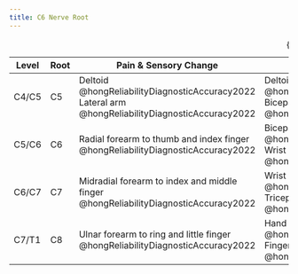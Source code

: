 ```yaml
---
title: C6 Nerve Root
---
```



| Level | Root | Pain & Sensory Change | Motor Weakness | Abnormal Reflexes |
|-|-|---|--|-|
| C4/C5 | C5 | Deltoid @hongReliabilityDiagnosticAccuracy2022 <br> Lateral arm @hongReliabilityDiagnosticAccuracy2022 | Deltoid @hongReliabilityDiagnosticAccuracy2022 <br> Biceps @hongReliabilityDiagnosticAccuracy2022 | Bicep reflex @hongReliabilityDiagnosticAccuracy2022 |
| C5/C6 | C6 | Radial forearm to thumb and index finger @hongReliabilityDiagnosticAccuracy2022 | Biceps @hongReliabilityDiagnosticAccuracy2022 <br> Wrist extensor @hongReliabilityDiagnosticAccuracy2022 | Bicep reflex @hongReliabilityDiagnosticAccuracy2022 <br> Brachioradialis reflex @hongReliabilityDiagnosticAccuracy2022 |
| C6/C7 | C7 | Midradial forearm to index and middle finger @hongReliabilityDiagnosticAccuracy2022 | Wrist Flexor @hongReliabilityDiagnosticAccuracy2022 <br> Tricep @hongReliabilityDiagnosticAccuracy2022 | Triceps reflex @hongReliabilityDiagnosticAccuracy2022 |
| C7/T1 | C8 | Ulnar forearm to ring and little finger @hongReliabilityDiagnosticAccuracy2022 | Hand Intrinsic @hongReliabilityDiagnosticAccuracy2022 <br> Finger Flexor @hongReliabilityDiagnosticAccuracy2022 | N/a @hongReliabilityDiagnosticAccuracy2022 |

: {.striped .hover}